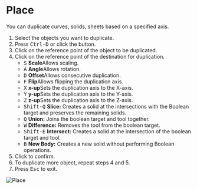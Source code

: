 
# Place

<Reference shortcut="Ctrl-D" command="Place" button="Left of Command Bar" />

You can duplicate curves, solids, sheets based on a specified axis.

1. Select the objects you want to duplicate.
2. Press <kbd>Ctrl-D</kbd> or click the button.
3. Click on the reference point of the object to be duplicated.
4. Click on the reference point of the destination for duplication.
   - <kbd>S</kbd> **Scale**Allows scaling.
   - <kbd>A</kbd> **Angle**Allows rotation.
   - <kbd>D</kbd> **Offset**Allows consecutive duplication.
   - <kbd>F</kbd> **Flip**Allows flipping the duplication axis.
   - <kbd>X</kbd> **x-up**Sets the duplication axis to the X-axis.
   - <kbd>Y</kbd> **y-up**Sets the duplication axis to the Y-axis.
   - <kbd>Z</kbd> **z-up**Sets the duplication axis to the Z-axis.
   - <kbd>Shift-Q</kbd> **Slice:** Creates a solid at the intersections with the Boolean target and preserves the remaining solids.
   - <kbd>Q</kbd> **Union:** Joins the boolean target and tool together.
   - <kbd>W</kbd> **Difference:** Removes the tool from the boolean target.
   - <kbd>Shift-E</kbd> **Intersect:** Creates a solid at the intersection of the boolean target and tool.
   - <kbd>B</kbd> **New Body:** Creates a new solid without performing Boolean operations.
5. Click to confirm.
6. To duplicate more object, repeat steps 4 and 5.
7. Press <kbd>Esc</kbd> to exit.

![Place](/img/place.gif)




